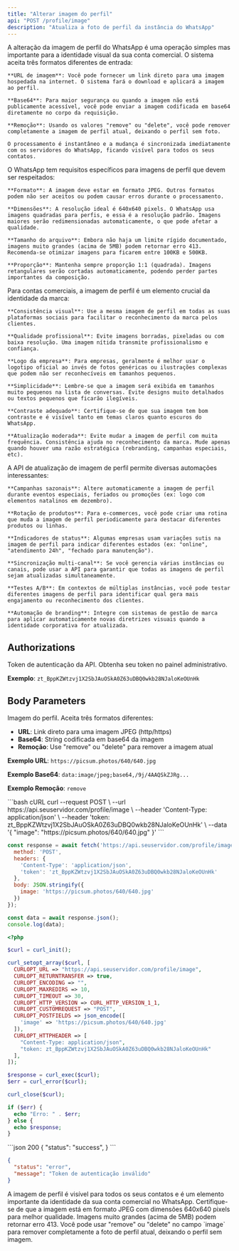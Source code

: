 ```yaml
---
title: "Alterar imagem do perfil"
api: "POST /profile/image"
description: "Atualiza a foto de perfil da instância do WhatsApp"
---
```


<AccordionGroup>
  <Accordion title="Como funciona a alteração da imagem de perfil?">
    A alteração da imagem de perfil do WhatsApp é uma operação simples mas importante para a identidade visual da sua conta comercial. O sistema aceita três formatos diferentes de entrada:

    **URL de imagem**: Você pode fornecer um link direto para uma imagem hospedada na internet. O sistema fará o download e aplicará a imagem ao perfil.

    **Base64**: Para maior segurança ou quando a imagem não está publicamente acessível, você pode enviar a imagem codificada em base64 diretamente no corpo da requisição.

    **Remoção**: Usando os valores "remove" ou "delete", você pode remover completamente a imagem de perfil atual, deixando o perfil sem foto.

    O processamento é instantâneo e a mudança é sincronizada imediatamente com os servidores do WhatsApp, ficando visível para todos os seus contatos.
  </Accordion>

  <Accordion title="Especificações técnicas e requisitos da imagem">
    O WhatsApp tem requisitos específicos para imagens de perfil que devem ser respeitados:

    **Formato**: A imagem deve estar em formato JPEG. Outros formatos podem não ser aceitos ou podem causar erros durante o processamento.

    **Dimensões**: A resolução ideal é 640x640 pixels. O WhatsApp usa imagens quadradas para perfis, e essa é a resolução padrão. Imagens maiores serão redimensionadas automaticamente, o que pode afetar a qualidade.

    **Tamanho do arquivo**: Embora não haja um limite rígido documentado, imagens muito grandes (acima de 5MB) podem retornar erro 413. Recomenda-se otimizar imagens para ficarem entre 100KB e 500KB.

    **Proporção**: Mantenha sempre proporção 1:1 (quadrada). Imagens retangulares serão cortadas automaticamente, podendo perder partes importantes da composição.
  </Accordion>

  <Accordion title="Boas práticas para imagens de perfil corporativas">
    Para contas comerciais, a imagem de perfil é um elemento crucial da identidade da marca:

    **Consistência visual**: Use a mesma imagem de perfil em todas as suas plataformas sociais para facilitar o reconhecimento da marca pelos clientes.

    **Qualidade profissional**: Evite imagens borradas, pixeladas ou com baixa resolução. Uma imagem nítida transmite profissionalismo e confiança.

    **Logo da empresa**: Para empresas, geralmente é melhor usar o logotipo oficial ao invés de fotos genéricas ou ilustrações complexas que podem não ser reconhecíveis em tamanhos pequenos.

    **Simplicidade**: Lembre-se que a imagem será exibida em tamanhos muito pequenos na lista de conversas. Evite designs muito detalhados ou textos pequenos que ficarão ilegíveis.

    **Contraste adequado**: Certifique-se de que sua imagem tem bom contraste e é visível tanto em temas claros quanto escuros do WhatsApp.

    **Atualização moderada**: Evite mudar a imagem de perfil com muita frequência. Consistência ajuda no reconhecimento da marca. Mude apenas quando houver uma razão estratégica (rebranding, campanhas especiais, etc).
  </Accordion>

  <Accordion title="Casos de uso e automação">
    A API de atualização de imagem de perfil permite diversas automações interessantes:

    **Campanhas sazonais**: Altere automaticamente a imagem de perfil durante eventos especiais, feriados ou promoções (ex: logo com elementos natalinos em dezembro).

    **Rotação de produtos**: Para e-commerces, você pode criar uma rotina que muda a imagem de perfil periodicamente para destacar diferentes produtos ou linhas.

    **Indicadores de status**: Algumas empresas usam variações sutis na imagem de perfil para indicar diferentes estados (ex: "online", "atendimento 24h", "fechado para manutenção").

    **Sincronização multi-canal**: Se você gerencia várias instâncias ou canais, pode usar a API para garantir que todas as imagens de perfil sejam atualizadas simultaneamente.

    **Testes A/B**: Em contextos de múltiplas instâncias, você pode testar diferentes imagens de perfil para identificar qual gera mais engajamento ou reconhecimento dos clientes.

    **Automação de branding**: Integre com sistemas de gestão de marca para aplicar automaticamente novas diretrizes visuais quando a identidade corporativa for atualizada.
  </Accordion>
</AccordionGroup>

## Authorizations

<ParamField header="token" type="string" required>
  Token de autenticação da API. Obtenha seu token no painel administrativo.

  **Exemplo**: `zt_BppKZWtzvj1X2SbJAuOSkA0Z63uDBQ0wkb28NJaloKeOUnHk`
</ParamField>

## Body Parameters

<ParamField body="image" type="string" required>
  Imagem do perfil. Aceita três formatos diferentes:

  - **URL**: Link direto para uma imagem JPEG (http/https)
  - **Base64**: String codificada em base64 da imagem
  - **Remoção**: Use "remove" ou "delete" para remover a imagem atual

  **Exemplo URL**: `https://picsum.photos/640/640.jpg`

  **Exemplo Base64**: `data:image/jpeg;base64,/9j/4AAQSkZJRg...`

  **Exemplo Remoção**: `remove`
</ParamField>

<RequestExample>
```bash cURL
curl --request POST \
  --url https://api.seuservidor.com/profile/image \
  --header 'Content-Type: application/json' \
  --header 'token: zt_BppKZWtzvj1X2SbJAuOSkA0Z63uDBQ0wkb28NJaloKeOUnHk' \
  --data '{
    "image": "https://picsum.photos/640/640.jpg"
  }'
```

```javascript JavaScript
const response = await fetch('https://api.seuservidor.com/profile/image', {
  method: 'POST',
  headers: {
    'Content-Type': 'application/json',
    'token': 'zt_BppKZWtzvj1X2SbJAuOSkA0Z63uDBQ0wkb28NJaloKeOUnHk'
  },
  body: JSON.stringify({
    image: 'https://picsum.photos/640/640.jpg'
  })
});

const data = await response.json();
console.log(data);
```

```php PHP
<?php

$curl = curl_init();

curl_setopt_array($curl, [
  CURLOPT_URL => "https://api.seuservidor.com/profile/image",
  CURLOPT_RETURNTRANSFER => true,
  CURLOPT_ENCODING => "",
  CURLOPT_MAXREDIRS => 10,
  CURLOPT_TIMEOUT => 30,
  CURLOPT_HTTP_VERSION => CURL_HTTP_VERSION_1_1,
  CURLOPT_CUSTOMREQUEST => "POST",
  CURLOPT_POSTFIELDS => json_encode([
    'image' => 'https://picsum.photos/640/640.jpg'
  ]),
  CURLOPT_HTTPHEADER => [
    "Content-Type: application/json",
    "token: zt_BppKZWtzvj1X2SbJAuOSkA0Z63uDBQ0wkb28NJaloKeOUnHk"
  ],
]);

$response = curl_exec($curl);
$err = curl_error($curl);

curl_close($curl);

if ($err) {
  echo "Erro: " . $err;
} else {
  echo $response;
}
```
</RequestExample>

<ResponseExample>
```json 200
{
  "status": "success",
}
```

```json 400
{
  "status": "error",
  "message": "Token de autenticação inválido"
}
```

</ResponseExample>

<Info>
  A imagem de perfil é visível para todos os seus contatos e é um elemento importante da identidade da sua conta comercial no WhatsApp.
</Info>

<Warning>
  Certifique-se de que a imagem está em formato JPEG com dimensões 640x640 pixels para melhor qualidade. Imagens muito grandes (acima de 5MB) podem retornar erro 413.
</Warning>

<Tip>
  Você pode usar "remove" ou "delete" no campo `image` para remover completamente a foto de perfil atual, deixando o perfil sem imagem.
</Tip>
